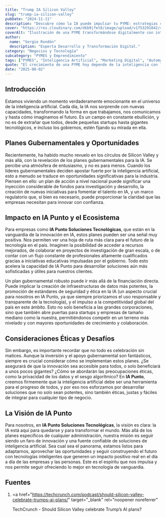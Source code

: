 ```yaml
---
title: "Trump IA Silicon Valley"
slug: "trump-ia-silicon-valley"
pubDate: "2024-11-11"
description: "Descubre cómo la IA puede impulsar tu PYME: estrategias concretas de marketing, automatización y datos para aumentar ventas."
cover: "https://res.cloudinary.com/dkb9jfet8/image/upload/v1753291042/small-business_kk56r6.jpg"
coverAlt: "Ilustración de una PYME transformándose digitalmente con inteligencia artificial."
author:
  name: "Sergio Rondón"
  description: "Experta Desarrollo y Transformación Digital."
category: "Negocios y Tecnología"
subcategory: "PYMES y Emprendimiento"
tags: ["PYMES", "Inteligencia Artificial", "Marketing Digital", "Automatización", "Ventas"]
quote: "El crecimiento de una PYME hoy depende de la inteligencia con la que se aplican datos, IA y estrategia. — Sergio Rondón"
date: "2025-08-02"
---
```




<h2 id="introduccion">Introducción</h2>

Estamos viviendo un momento verdaderamente emocionante en el universo de la inteligencia artificial. Cada día, la IA nos sorprende con nuevas capacidades, transformando la forma en que trabajamos, nos comunicamos y hasta cómo imaginamos el futuro. Es un campo en constante ebullición, y no es de extrañar que todos, desde pequeñas startups hasta gigantes tecnológicos, e incluso los gobiernos, estén fijando su mirada en ella.

<h2 id="planes-gubernamentales-y-oportunidades">
  Planes Gubernamentales y Oportunidades
</h2>

Recientemente, ha habido mucho revuelo en los círculos de Silicon Valley y más allá, con la revelación de los planes gubernamentales para la IA. Se percibe una atmósfera de entusiasmo, y no es para menos. Cuando los líderes gubernamentales deciden apostar fuerte por la inteligencia artificial, esto a menudo se traduce en oportunidades significativas para la industria. Piensen en ello: un plan de acción a nivel nacional puede significar una inyección considerable de fondos para investigación y desarrollo, la creación de nuevas iniciativas para fomentar el talento en IA, y un marco regulatorio que, si bien es necesario, puede proporcionar la claridad que las empresas necesitan para innovar con confianza.

<h2 id="impacto-en-ia-punto-y-el-ecosistema">
  Impacto en IA Punto y el Ecosistema
</h2>

Para empresas como **IA Punto Soluciones Tecnológicas**, que están en la vanguardia de la innovación en IA, estos planes pueden ser una señal muy positiva. Nos permiten ver una hoja de ruta más clara para el futuro de la tecnología en el país. Imaginen la posibilidad de acceder a recursos mejorados, de colaborar en proyectos de investigación de gran escala, o de contar con un flujo constante de profesionales altamente cualificados gracias a iniciativas educativas impulsadas por el gobierno. Todo esto acelera la capacidad de IA Punto para desarrollar soluciones aún más sofisticadas y útiles para nuestros clientes.

Un plan gubernamental robusto puede ir más allá de la financiación directa. Puede implicar la creación de infraestructuras de datos más potentes, la promoción de estándares de seguridad y ética en la IA (un aspecto crucial para nosotros en IA Punto, ya que siempre priorizamos el uso responsable y transparente de la tecnología), y el impulso a la competitividad global del país en este ámbito. Esto no solo beneficia a las grandes corporaciones, sino que también abre puertas para startups y empresas de tamaño mediano como la nuestra, permitiéndonos competir en un terreno más nivelado y con mayores oportunidades de crecimiento y colaboración.

<h2 id="consideraciones-eticas-y-desafios">
  Consideraciones Éticas y Desafíos
</h2>

Sin embargo, es importante recordar que no todo es celebración sin matices. Aunque la inversión y el apoyo gubernamental son fantásticos, siempre es crucial considerar cómo se implementan estos planes. ¿Se asegurará de que la innovación sea accesible para todos, o solo beneficiará a unos pocos gigantes? ¿Cómo se abordarán las preocupaciones éticas, como la privacidad de los datos y el sesgo algorítmico? En **IA Punto**, creemos firmemente que la inteligencia artificial debe ser una herramienta para el progreso de todos, y por eso nos esforzamos por desarrollar soluciones que no solo sean potentes, sino también éticas, justas y fáciles de integrar para cualquier tipo de negocio.

<h2 id="la-vision-de-ia-punto">La Visión de IA Punto</h2>

Para nosotros, en **IA Punto Soluciones Tecnológicas**, la visión es clara: la IA está aquí para quedarse y para transformar el mundo. Más allá de los planes específicos de cualquier administración, nuestra misión es seguir siendo un faro de innovación y una fuente confiable de soluciones de inteligencia artificial. Sea cual sea el panorama, estamos listos para adaptarnos, aprovechar las oportunidades y seguir construyendo el futuro con tecnologías inteligentes que generen un impacto positivo real en el día a día de las empresas y las personas. Este es el espíritu que nos impulsa y nos permite seguir ofreciendo lo mejor en tecnología de vanguardia.

<h2 id="fuentes">Fuentes</h2>

1.  <a
      href="https://techcrunch.com/podcast/should-silicon-valley-celebrate-trumps-ai-plans/"
      target="_blank"
      rel="noopener noreferrer"
    >
      TechCrunch - Should Silicon Valley celebrate Trump’s AI plans?
    </a>

